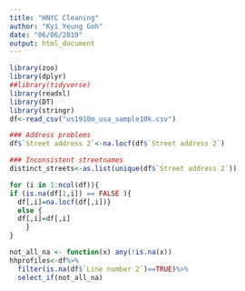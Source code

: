 ```yaml
---
title: "HNYC Cleaning"
author: "Kyi Yeung Goh"
date: "06/06/2019"
output: html_document
---
```


```r
library(zoo)
library(dplyr)
##library(tidyverse)
library(readxl)
library(DT)
library(stringr)
df<-read_csv("us1910m_usa_sample10k.csv")
```

```r
### Address problems
df$`Street address 2`<-na.locf(df$`Street address 2`)

### Inconsistent streetnames
distinct_streets<-as.list(unique(df$`Street address 2`))
```


```r
for (i in 1:ncol(df)){
if (is.na(df[1,i]) == FALSE ){
  df[,i]=na.locf(df[,i])}
  else {
  df[,i]=df[,i]
    }
}
```

```r
not_all_na <- function(x) any(!is.na(x))
hhprofiles<-df%>%
  filter(is.na(df$`Line number 2`)==TRUE)%>% 
  select_if(not_all_na)
```

